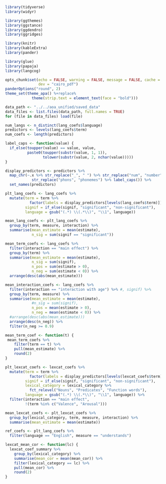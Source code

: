 ```r
library(tidyverse)
library(widyr)

library(ggthemes)
library(ggstance)
library(ggdendro)
library(ggridges)

library(knitr)
library(kableExtra)
library(pander)

library(glue)
library(papaja)
library(langcog)

opts_chunk$set(echo = FALSE, warning = FALSE, message = FALSE, cache = TRUE,
               dev = "cairo_pdf")
panderOptions("round", 2)
theme_set(theme_apa() %+replace%
            theme(strip.text = element_text(face = "bold")))

data_path <- "../../aoa_unified/saved_data"
data_files <- list.files(data_path, full.names = TRUE)
for (file in data_files) load(file)

num_langs <- n_distinct(lang_coefs$language)
predictors <- levels(lang_coefs$term)
num_coefs <- length(predictors)

label_caps <- function(value) {
  if_else(toupper(value) == value, value,
          paste0(toupper(substr(value, 1, 1)),
                 tolower(substr(value, 2, nchar(value)))))
}
```

```r
display_predictors <- predictors %>%
  map_chr(~.x %>% str_replace("_", " ") %>% str_replace("num", "number") %>%
            str_replace("phons", "phonemes") %>% label_caps()) %>%
  set_names(predictors)

plt_lang_coefs <- lang_coefs %>%
  mutate(term = term %>%
           factor(labels = display_predictors[levels(lang_coefs$term)]),
         signif = if_else(signif, "significant", "non-significant"),
         language = gsub("(.*) \\(.*\\)", "\\1", language))

mean_lang_coefs <- plt_lang_coefs %>%
  group_by(term, measure, interaction) %>%
  summarise(mean_estimate = mean(estimate),
            n_sig = sum(signif == "significant"))

mean_term_coefs <- lang_coefs %>%
  filter(interaction == "main effect") %>%
  group_by(term) %>%
  summarise(mean_estimate = mean(estimate),
            n_sig = sum(signif),
            n_pos = sum(estimate > 0),
            n_neg = sum(estimate < 0)) %>%
  arrange(desc(abs(mean_estimate)))

mean_interaction_coefs <- lang_coefs %>%
  filter(interaction == "interaction with age") %>% #, signif) %>%
  group_by(term, measure) %>%
  summarise(mean_estimate = mean(estimate),
            #n_sig = sum(signif),
            n_pos = mean(estimate > 0),
            n_neg = mean(estimate < 0)) %>%
  #arrange(desc(abs(mean_estimate)))
  arrange(desc(n_neg)) %>%
  filter(n_neg >= 0.9)

mean_term_coef <- function(t) {
 mean_term_coefs %>%
    filter(term == t) %>%
    pull(mean_estimate) %>%
    round(2)
}

plt_lexcat_coefs <- lexcat_coefs %>%
  mutate(term = term %>%
           factor(labels = display_predictors[levels(lexcat_coefs$term)]),
         signif = if_else(signif, "significant", "non-significant"),
         lexical_category = lexical_category %>%
           fct_relevel("Nouns", "Predicates", "Function words"),
         language = gsub("(.*) \\(.*\\)", "\\1", language)) %>%
  filter(interaction == "main effect",
         !(term %in% c("Valence", "Arousal")))

mean_lexcat_coefs <- plt_lexcat_coefs %>%
  group_by(lexical_category, term, measure, interaction) %>%
  summarise(mean_estimate = mean(estimate))

ref_coefs <- plt_lang_coefs %>%
  filter(language == "English", measure == "understands")

lexcat_mean_cor <- function(lc) {
  lexcat_coef_summary %>%
    group_by(lexical_category) %>%
    summarise(mean_cor = mean(mean_cor)) %>%
    filter(lexical_category == lc) %>%
    pull(mean_cor) %>%
    round(2)
}
```
